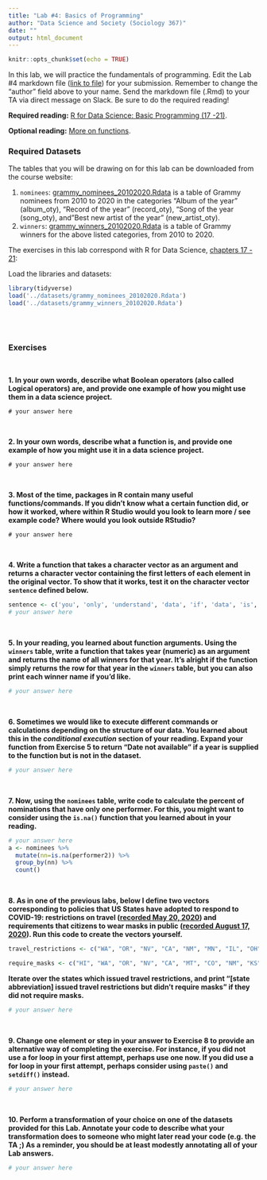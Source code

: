 ```yaml
---
title: "Lab #4: Basics of Programming"
author: "Data Science and Society (Sociology 367)"
date: ""
output: html_document
---
```


```r
knitr::opts_chunk$set(echo = TRUE)
```

In this lab, we will practice the fundamentals of programming. Edit the Lab #4 markdown file ([link to file](https://github.com/dssoc/dssoc.github.io/raw/master/assignments/Lab_4.Rmd)) for your submission. Remember to change the "author" field above to your name. Send the markdown file (.Rmd) to your TA via direct message on Slack. Be sure to do the required reading!

**Required reading:** [R for Data Science: Basic Programming (17 -21)](https://r4ds.had.co.nz/program-intro.html).

**Optional reading:** [More on functions](https://rstudio.cloud/learn/primers/6).


### Required Datasets

The tables that you will be drawing on for this lab can be downloaded from the course website: 

(1) `nominees`: [grammy_nominees_20102020.Rdata](https://github.com/dssoc/dssoc.github.io/raw/master/datasets/grammy_nominees_20102020.Rdata) is a table of Grammy nominees from 2010 to 2020 in the categories "Album of the year" (album_oty), "Record of the year" (record_oty), "Song of the year (song_oty), and "Best new artist of the year" (new_artist_oty).
(2) `winners`: [grammy_winners_20102020.Rdata](https://github.com/dssoc/dssoc.github.io/raw/master/datasets/grammy_winners_20102020.Rdata) is a table of Grammy winners for the above listed categories, from 2010 to 2020.


The exercises in this lab correspond with R for Data Science, [chapters 17 - 21](https://r4ds.had.co.nz/program-intro.html):


Load the libraries and datasets:
```r
library(tidyverse)
load('../datasets/grammy_nominees_20102020.Rdata')
load('../datasets/grammy_winners_20102020.Rdata')
```
<br/><br/>

### Exercises
<br/>

**1. In your own words, describe what Boolean operators (also called Logical operators) are, and provide one example of how you might use them in a data science project.**
```
# your answer here
```
<br/>

**2. In your own words, describe what a function is, and provide one example of how you might use it in a data science project.**
```
# your answer here
```
<br/>

**3. Most of the time, packages in R contain many useful functions/commands. If you didn't know what a certain function did, or how it worked, where within R Studio would you look to learn more / see example code? Where would you look outside RStudio?**
```
# your answer here
```
<br/>

**4. Write a function that takes a character vector as an argument and returns a character vector containing the first letters of each element in the original vector. To show that it works, test it on the character vector `sentence` defined below.**
```r
sentence <- c('you', 'only', 'understand', 'data', 'if', 'data', 'is', 'tidy')
# your answer here
```
<br/>

**5. In your reading, you learned about function arguments. Using the `winners` table, write a function that takes year (numeric) as an argument and returns the name of all winners for that year. It's alright if the function simply returns the row for that year in the `winners` table, but you can also print each winner name if you'd like.**
```r
# your answer here
```
<br/>

**6. Sometimes we would like to execute different commands or calculations depending on the structure of our data. You learned about this in the *conditional execution* section of your reading. Expand your function from Exercise 5 to return "Date not available" if a year is supplied to the function but is not in the dataset.**
```r
# your answer here
```
<br/>


**7. Now, using the `nominees` table, write code to calculate the percent of nominations that have only one performer. For this, you might want to consider using the `is.na()` function that you learned about in your reading.**
```r
# your answer here
a <- nominees %>% 
  mutate(nn=is.na(performer2)) %>% 
  group_by(nn) %>% 
  count()
```
<br/>

**8. As in one of the previous labs, below I define two vectors corresponding to policies that US States have adopted to respond to COVID-19: restrictions on travel ([recorded May 20, 2020](https://www.wsj.com/articles/a-state-by-state-guide-to-coronavirus-lockdowns-11584749351)) and requirements that citizens to wear masks in public ([recorded August 17, 2020](https://www.cnn.com/2020/06/19/us/states-face-mask-coronavirus-trnd/index.html)). Run this code to create the vectors yourself.**
```r
travel_restrictions <- c("WA", "OR", "NV", "CA", "NM", "MN", "IL", "OH", "MI", "PA", "VA", "NY", "MA", "VH", "ME", "DE", "MD", "NJ")

require_masks <- c("HI", "WA", "OR", "NV", "CA", "MT", "CO", "NM", "KS", "TX", "MN", "AR", "LA", "WI", "IL", "AL", "MI", "IN", "OH", "KY", "WV", "NC", "VA", "DC", "DE", "PA", "NY", "VT", "NH", "MA", "RI", "CT", "ME")
```

**Iterate over the states which issued travel restrictions, and print "[state abbreviation] issued travel restrictions but didn't require masks" if they did not require masks.**
```r
# your answer here
```
<br/>

**9. Change one element or step in your answer to Exercise 8 to provide an alternative way of completing the exercise. For instance, if you did not use a for loop in your first attempt, perhaps use one now. If you did use a for loop in your first attempt, perhaps consider using `paste()` and `setdiff()` instead.**
```r
# your answer here
```
<br/>

**10. Perform a transformation of your choice on one of the datasets provided for this Lab. Annotate your code to describe what your transformation does to someone who might later read your code (e.g. the TA ;) As a reminder, you should be at least modestly annotating all of your Lab answers.**
```r
# your answer here
```

